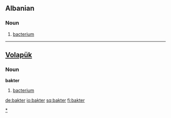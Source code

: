 ==Albanian==

===Noun===
{{sq-noun|m|baktere|bakteri|bakteret}}

# [[bacterium]]

[[Category:sq:Bacteria|*]]

----

==[[Volapük]]==
===Noun===
'''bakter'''
# [[bacterium]]

[[de:bakter]]
[[io:bakter]]
[[sq:bakter]]
[[fi:bakter]]
